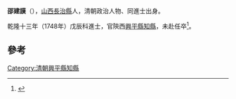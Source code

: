 '''邵建謨'''（{{bd|?||?|}}），[[山西|山西]][[長治縣|長治縣]]人，清朝政治人物、同進士出身。

乾隆十三年（1748年）戊辰科進士，官陝西[[興平縣|興平縣]][[知縣|知縣]]，未赴任卒<ref>{{cite news|title=长治县进士名录|url=http://www.dfz.changzhi.gov.cn/960rn.jsp?urltype=news.NewsContentUrl&wbnewsid=232149&wbtreeid=21514|accessdate=2013-08-11|newspaper=长治市情网|deadurl=yes|archiveurl=https://web.archive.org/web/20130819030251/http://www.dfz.changzhi.gov.cn/960rn.jsp?urltype=news.NewsContentUrl&wbnewsid=232149&wbtreeid=21514|archivedate=2013-08-19}}</ref>。

==參考==
{{Reflist}}
{{清朝人物小作品}}
{{乾隆十三年戊辰科殿試金榜}}
{{DEFAULTSORT:Shao邵}}
[[Category:清朝興平縣知縣|Category:清朝興平縣知縣]]